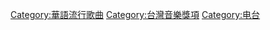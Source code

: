 {{catmore}}
[[Category:華語流行歌曲|Category:華語流行歌曲]]
[[Category:台灣音樂獎項|Category:台灣音樂獎項]]
[[Category:电台|Category:电台]]